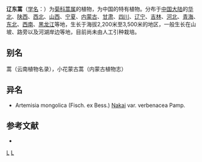{{Speciesbox 
| taxon = Artemisia verbenacea
| authority = (Kom.) Kitag.
}}

'''辽东蒿'''（[[学名|学名]]：{{lang|la|''Artemisia verbenacea''}}）为[[菊科|菊科]][[蒿属|蒿属]]的植物，为中国的特有植物。分布于[[中国大陆|中国大陆]]的[[华北|华北]]、[[陕西|陕西]]、[[西北|西北]]、[[山西|山西]]、[[宁夏|宁夏]]、[[内蒙古|内蒙古]]、[[甘肃|甘肃]]、[[四川|四川]]、[[辽宁|辽宁]]、[[吉林|吉林]]、[[河北|河北]]、[[青海|青海]]、[[中国东北地区|东北]]、[[西南|西南]]、[[黑龙江|黑龙江]]等地，生长于海拔2,200米至3,500米的地区，一般生长在山坡、路旁以及河湖岸边等地，目前尚未由人工引种栽培。

== 别名 ==
蒿（云南植物名录），小花蒙古蒿（内蒙古植物志）

== 异名 ==
* Artemisia mongolica (Fisch. ex Bess.) [[中井猛之进|Nakai]] var. verbenacea Pamp.

== 参考文献 ==
<div class="references-small">
* {{cite web| url =http://www.bioinfo.cn/db05/KmzwSpecies.php?action=view&id=3247| title =辽东蒿| work =《中国高等植物数据库全库》| publisher =中国科学院微生物研究所| author =昆明植物研究所| accessdate =2009-02-24| archive-date =2018-06-28| archive-url =https://web.archive.org/web/20180628204035/http://www.bioinfo.cn/db05/KmzwSpecies.php?action=view| dead-url =yes}}
</div>
{{Taxonbar|from=Q15226458}}

[[Category:蒿属|L]]
[[Category:中國特有植物|L]]


{{植物小作品}}